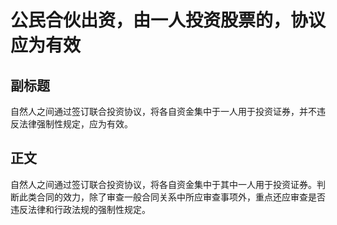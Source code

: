 # 公民合伙出资，由一人投资股票的，协议应为有效
## 副标题
自然人之间通过签订联合投资协议，将各自资金集中于一人用于投资证券，并不违反法律强制性规定，应为有效。
## 正文
自然人之间通过签订联合投资协议，将各自资金集中于其中一人用于投资证券。判断此类合同的效力，除了审查一般合同关系中所应审查事项外，重点还应审查是否违反法律和行政法规的强制性规定。